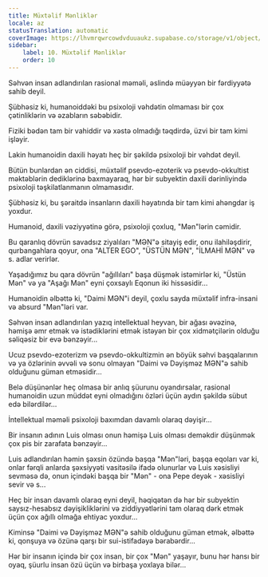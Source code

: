 ```yaml
---
title: Müxtəlif Mənliklər
locale: az
statusTranslation: automatic
coverImage: https://lhvmrqwrcowdvduuaukz.supabase.co/storage/v1/object/public/strapi-uploads/small_cover-tratado-de-psicologia-revolucionaria.webp-5e15e1cec4e0ebebcde5d7fc7565d8fd.webp
sidebar:
    label: 10. Müxtəlif Mənliklər
    order: 10
---
```

Səhvən insan adlandırılan rasional məməli, əslində müəyyən bir fərdiyyətə sahib deyil.

Şübhəsiz ki, humanoiddəki bu psixoloji vəhdətin olmaması bir çox çətinliklərin və əzabların səbəbidir.

Fiziki bədən tam bir vahiddir və xəstə olmadığı təqdirdə, üzvi bir tam kimi işləyir.

Lakin humanoidin daxili həyatı heç bir şəkildə psixoloji bir vəhdət deyil.

Bütün bunlardan ən ciddisi, müxtəlif psevdo-ezoterik və psevdo-okkultist məktəblərin dediklərinə baxmayaraq, hər bir subyektin daxili dərinliyində psixoloji təşkilatlanmanın olmamasıdır.

Şübhəsiz ki, bu şəraitdə insanların daxili həyatında bir tam kimi ahəngdar iş yoxdur.

Humanoid, daxili vəziyyətinə görə, psixoloji çoxluq, "Mən"lərin cəmidir.

Bu qaranlıq dövrün savadsız ziyalıları "MƏN"ə sitayiş edir, onu ilahiləşdirir, qurbangahlara qoyur, ona "ALTER EGO", "ÜSTÜN MƏN", "İLMAHİ MƏN" və s. adlar verirlər.

Yaşadığımız bu qara dövrün "ağıllıları" başa düşmək istəmirlər ki, "Üstün Mən" və ya "Aşağı Mən" eyni çoxsaylı Eqonun iki hissəsidir...

Humanoidin əlbəttə ki, "Daimi MƏN"i deyil, çoxlu sayda müxtəlif infra-insani və absurd "Mən"ləri var.

Səhvən insan adlandırılan yazıq intellektual heyvan, bir ağası əvəzinə, həmişə əmr etmək və istədiklərini etmək istəyən bir çox xidmətçilərin olduğu səliqəsiz bir evə bənzəyir...

Ucuz psevdo-ezoterizm və psevdo-okkultizmin ən böyük səhvi başqalarının və ya özlərinin əvvəli və sonu olmayan "Daimi və Dəyişməz MƏN"ə sahib olduğunu güman etməsidir...

Belə düşünənlər heç olmasa bir anlıq şüurunu oyandırsalar, rasional humanoidin uzun müddət eyni olmadığını özləri üçün aydın şəkildə sübut edə bilərdilər...

İntellektual məməli psixoloji baxımdan davamlı olaraq dəyişir...

Bir insanın adının Luis olması onun həmişə Luis olması deməkdir düşünmək çox pis bir zarafata bənzəyir...

Luis adlandırılan həmin şəxsin özündə başqa "Mən"ləri, başqa eqoları var ki, onlar fərqli anlarda şəxsiyyəti vasitəsilə ifadə olunurlar və Luis xəsisliyi sevməsə də, onun içindəki başqa bir "Mən" - ona Pepe deyək - xəsisliyi sevir və s...

Heç bir insan davamlı olaraq eyni deyil, həqiqətən də hər bir subyektin saysız-hesabsız dəyişikliklərini və ziddiyyətlərini tam olaraq dərk etmək üçün çox ağıllı olmağa ehtiyac yoxdur...

Kiminsə "Daimi və Dəyişməz MƏN"ə sahib olduğunu güman etmək, əlbəttə ki, qonşuya və özünə qarşı bir sui-istifadəyə bərabərdir...

Hər bir insanın içində bir çox insan, bir çox "Mən" yaşayır, bunu hər hansı bir oyaq, şüurlu insan özü üçün və birbaşa yoxlaya bilər...

